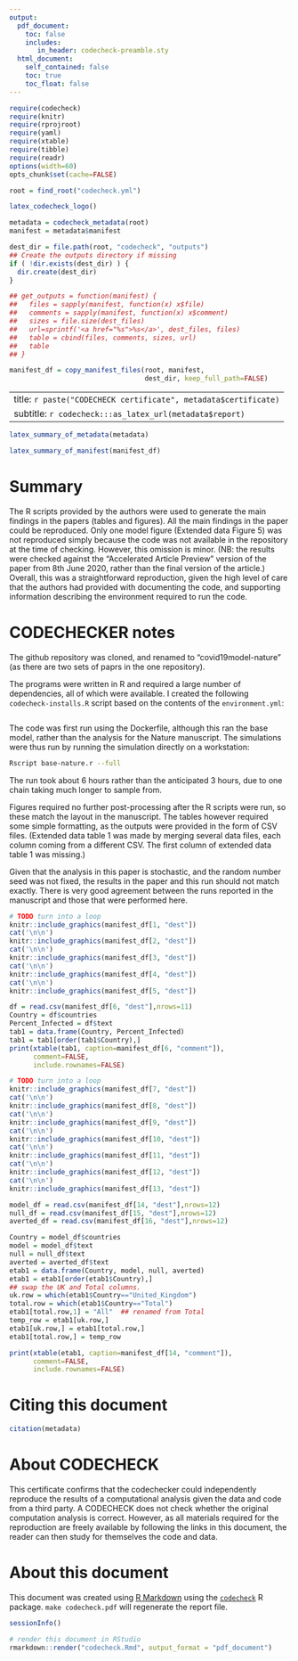 ```yaml
---
output:
  pdf_document:
    toc: false
    includes:
       in_header: codecheck-preamble.sty
  html_document:
    self_contained: false
    toc: true
    toc_float: false
---
```


```r
require(codecheck)
require(knitr)
require(rprojroot)
require(yaml)
require(xtable)
require(tibble)
require(readr)
options(width=60)
opts_chunk$set(cache=FALSE)

root = find_root("codecheck.yml")
```

```r
latex_codecheck_logo()
```

```r
metadata = codecheck_metadata(root)
manifest = metadata$manifest

dest_dir = file.path(root, "codecheck", "outputs")
## Create the outputs directory if missing
if ( !dir.exists(dest_dir) ) {
  dir.create(dest_dir)
}

## get_outputs = function(manifest) {
##   files = sapply(manifest, function(x) x$file)
##   comments = sapply(manifest, function(x) x$comment)
##   sizes = file.size(dest_files)
##   url=sprintf('<a href="%s">%s</a>', dest_files, files)
##   table = cbind(files, comments, sizes, url)
##   table
## }

manifest_df = copy_manifest_files(root, manifest,
                                  dest_dir, keep_full_path=FALSE)
```

---
title: `r paste("CODECHECK certificate", metadata$certificate)`
subtitle: `r codecheck:::as_latex_url(metadata$report)`
---

```r
latex_summary_of_metadata(metadata)
```

```r
latex_summary_of_manifest(manifest_df)
```

# Summary

The R scripts provided by the authors were used to generate the main
findings in the papers (tables and figures).  All the main findings in
the paper could be reproduced.  Only one model figure (Extended data
Figure 5) was not reproduced simply because the code was not available
in the repository at the time of checking.  However, this omission is
minor.  (NB: the results were checked against the "Accelerated Article
Preview" version of the paper from 8th June 2020, rather than the
final version of the article.)  Overall, this was a straightforward
reproduction, given the high level of care that the authors had
provided with documenting the code, and supporting information
describing the environment required to run the code.


\clearpage

# CODECHECKER notes


The github repository was cloned, and renamed to "covid19model-nature"
(as there are two sets of paprs in the one repository).

The programs were written in R and required a large number of
dependencies, all of which were available.  I created the following
`codecheck-installs.R` script based on the contents of the
`environment.yml`:

```r
```

The code was first run using the Dockerfile, although this ran the
base model, rather than the analysis for the Nature manuscript.  The
simulations were thus run by running the simulation directly on a
workstation:

```sh
Rscript base-nature.r --full
```

The run took about 6 hours rather than the anticipated 3 hours, due to
one chain taking much longer to sample from.

Figures required no further post-processing after the R scripts were
run, so these match the layout in the manuscript.  The tables however
required some simple formatting, as the outputs were provided in the
form of CSV files.  (Extended data table 1 was made by merging several
data files, each column coming from a different CSV.  The first column
of extended data table 1 was missing.)

Given that the analysis in this paper is stochastic, and the random
number seed was not fixed, the results in the paper and this run
should not match exactly.  There is very good agreement between the
runs reported in the manuscript and those that were performed here.
 
\setcounter{table}{0}
\setcounter{figure}{0}
\captionsetup[table]{labelformat=addC}
\captionsetup[figure]{labelformat=addC}

\clearpage

```r
# TODO turn into a loop 
knitr::include_graphics(manifest_df[1, "dest"])
cat('\n\n')
knitr::include_graphics(manifest_df[2, "dest"])
cat('\n\n')
knitr::include_graphics(manifest_df[3, "dest"])
cat('\n\n')
knitr::include_graphics(manifest_df[4, "dest"])
cat('\n\n')
knitr::include_graphics(manifest_df[5, "dest"])
```

```r
df = read.csv(manifest_df[6, "dest"],nrows=11)
Country = df$countries
Percent_Infected = df$text
tab1 = data.frame(Country, Percent_Infected)
tab1 = tab1[order(tab1$Country),]
print(xtable(tab1, caption=manifest_df[6, "comment"]),
      comment=FALSE,
      include.rownames=FALSE)
```

\clearpage


```r
# TODO turn into a loop 
knitr::include_graphics(manifest_df[7, "dest"])
cat('\n\n')
knitr::include_graphics(manifest_df[8, "dest"])
cat('\n\n')
knitr::include_graphics(manifest_df[9, "dest"])
cat('\n\n')
knitr::include_graphics(manifest_df[10, "dest"])
cat('\n\n')
knitr::include_graphics(manifest_df[11, "dest"])
cat('\n\n')
knitr::include_graphics(manifest_df[12, "dest"])
cat('\n\n')
knitr::include_graphics(manifest_df[13, "dest"])
```


\clearpage

```r
model_df = read.csv(manifest_df[14, "dest"],nrows=12)
null_df = read.csv(manifest_df[15, "dest"],nrows=12)
averted_df = read.csv(manifest_df[16, "dest"],nrows=12)

Country = model_df$countries
model = model_df$text
null = null_df$text
averted = averted_df$text
etab1 = data.frame(Country, model, null, averted)
etab1 = etab1[order(etab1$Country),]
## swap the UK and Total columns.
uk.row = which(etab1$Country=="United_Kingdom")
total.row = which(etab1$Country=="Total")
etab1[total.row,1] = "All"  ## renamed from Total
temp_row = etab1[uk.row,]
etab1[uk.row,] = etab1[total.row,]
etab1[total.row,] = temp_row

print(xtable(etab1, caption=manifest_df[14, "comment"]),
      comment=FALSE,
      include.rownames=FALSE)
```


\clearpage

# Citing this document

```r
citation(metadata)
```

# About CODECHECK

This certificate confirms that the codechecker could independently
reproduce the results of a computational analysis given the data and
code from a third party.  A CODECHECK does not check whether the
original computation analysis is correct.  However, as all materials
required for the reproduction are freely available by following the
links in this document, the reader can then study for themselves the
code and data.

# About this document

This document was created using [R Markdown](https://rmarkdown.rstudio.com/) using the [`codecheck`](https://github.com/codecheckers/codecheck) R package.
`make codecheck.pdf` will regenerate the report file.

```r
sessionInfo()
```

```r
# render this document in RStudio
rmarkdown::render("codecheck.Rmd", output_format = "pdf_document") 
```
